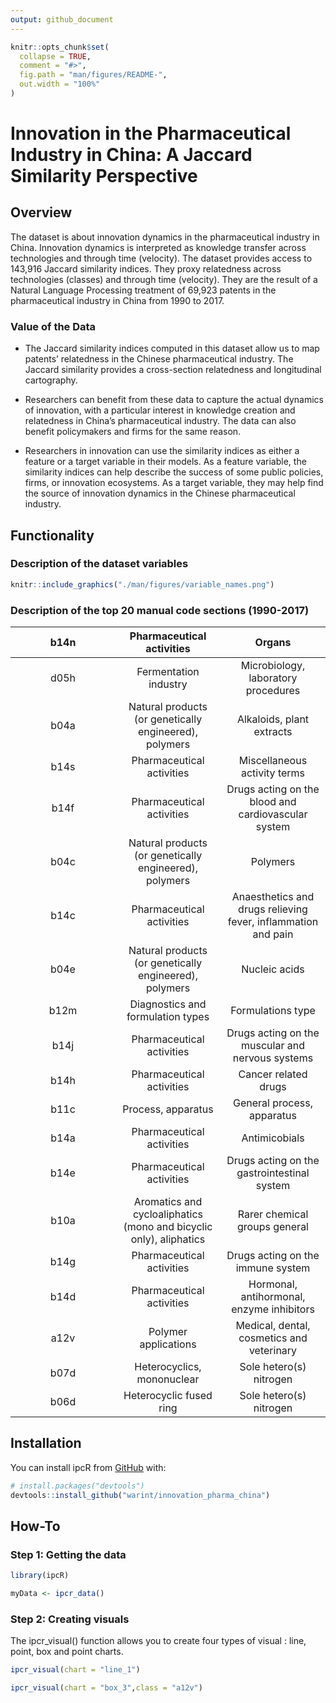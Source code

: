 ```yaml
---
output: github_document
---
```


<!-- README.md is generated from README.Rmd. Please edit that file -->

```r
knitr::opts_chunk$set(
  collapse = TRUE,
  comment = "#>",
  fig.path = "man/figures/README-",
  out.width = "100%"
)
```

# Innovation in the Pharmaceutical Industry in China: A Jaccard Similarity Perspective

<!-- badges: start -->
<!-- badges: end -->

## Overview

The dataset is about innovation dynamics in the pharmaceutical industry in China. Innovation dynamics is interpreted as knowledge transfer across technologies and through time (velocity). The dataset provides access to 143,916 Jaccard similarity indices. They proxy relatedness across technologies (classes) and through time (velocity). They are the result of a Natural Language Processing treatment of 69,923 patents in the pharmaceutical industry in China from 1990 to 2017.

### Value of the Data

- The Jaccard similarity indices computed in this dataset allow us to map patents' relatedness in the Chinese pharmaceutical industry. The Jaccard similarity provides a cross-section relatedness and longitudinal cartography.

- Researchers can benefit from these data to capture the actual dynamics of innovation, with a particular interest in knowledge creation and relatedness in China's pharmaceutical industry. The data can also benefit policymakers and firms for the same reason.

- Researchers in innovation can use the similarity indices as either a feature or a target variable in their models. As a feature variable, the similarity indices can help describe the success of some public policies, firms, or innovation ecosystems. As a target variable, they may help find the source of innovation dynamics in the Chinese pharmaceutical industry.

## Functionality

### Description of the dataset variables

```r
knitr::include_graphics("./man/figures/variable_names.png")
```

### Description of the top 20 manual code sections (1990-2017)

| b14n | Pharmaceutical activities | Organs |
|:-:|:-:|:-:|
| d05h | Fermentation industry | Microbiology, laboratory procedures |
| b04a | Natural products (or genetically engineered), polymers | Alkaloids, plant extracts |
| b14s | Pharmaceutical activities | Miscellaneous activity terms |
| b14f | Pharmaceutical activities | Drugs acting on the blood and cardiovascular system |
| b04c | Natural products (or genetically engineered), polymers | Polymers |
| b14c | Pharmaceutical activities | Anaesthetics and drugs relieving fever, inflammation and pain |
| b04e | Natural products (or genetically engineered), polymers | Nucleic acids |
| b12m | Diagnostics and formulation types | Formulations type |
| b14j | Pharmaceutical activities | Drugs acting on the muscular and nervous systems |
| b14h | Pharmaceutical activities | Cancer related drugs |
| b11c | Process, apparatus | General process, apparatus |
| b14a | Pharmaceutical activities | Antimicobials |
| b14e | Pharmaceutical activities | Drugs acting on the gastrointestinal system |
| b10a | Aromatics and cycloaliphatics (mono and bicyclic only), aliphatics | Rarer chemical groups general |
| b14g | Pharmaceutical activities | Drugs acting on the immune system |
| b14d | Pharmaceutical activities | Hormonal, antihormonal, enzyme inhibitors |
| a12v | Polymer applications | Medical, dental, cosmetics and veterinary |
| b07d | Heterocyclics, mononuclear | Sole hetero(s) nitrogen |
| b06d | Heterocyclic fused ring | Sole hetero(s) nitrogen |




## Installation

You can install ipcR from [GitHub](https://github.com/) with:

``` r
# install.packages("devtools")
devtools::install_github("warint/innovation_pharma_china")
```
## How-To

### Step 1: Getting the data

```r
library(ipcR)
```


```r
myData <- ipcr_data()
```

### Step 2: Creating visuals

The ipcr_visual() function allows you to create four types of visual : line, point, box and point charts.

```r
ipcr_visual(chart = "line_1")
```

```r
ipcr_visual(chart = "box_3",class = "a12v")
```

